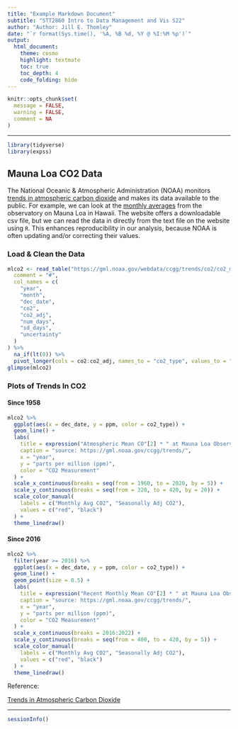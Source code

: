 ```yaml
---
title: "Example Markdown Document"
subtitle: "STT2860 Intro to Data Management and Vis S22"
author: "Author: Jill E. Thomley"
date: "`r format(Sys.time(), '%A, %B %d, %Y @ %I:%M %p')`"
output: 
  html_document: 
    theme: cosmo
    highlight: textmate
    toc: true
    toc_depth: 4
    code_folding: hide
---
```


```r
knitr::opts_chunk$set(
  message = FALSE,
  warning = FALSE,
  comment = NA
)
```
<hr>

```r
library(tidyverse)
library(expss)
```


## Mauna Loa CO2 Data

The National Oceanic & Atmospheric Administration (NOAA) monitors [trends in atmospheric carbon dioxide](https://gml.noaa.gov/ccgg/trends/) and makes its data available to the public. For example, we can look at the [monthly averages](https://gml.noaa.gov/webdata/ccgg/trends/co2/co2_mm_mlo.txt) from the observatory on Mauna Loa in Hawaii. The website offers a downloadable csv file, but we can read the data in directly from the text file on the website using `R`. This enhances reproducibility in our analysis, because NOAA is often updating and/or correcting their values.

### Load & Clean the Data

```r
mlco2 <- read_table("https://gml.noaa.gov/webdata/ccgg/trends/co2/co2_mm_mlo.txt",
  comment = "#",
  col_names = c(
    "year",
    "month",
    "dec_date",
    "co2",
    "co2_adj",
    "num_days",
    "sd_days",
    "uncertainty"
  )
) %>%
  na_if(lt(0)) %>%
  pivot_longer(cols = co2:co2_adj, names_to = "co2_type", values_to = "ppm")
glimpse(mlco2)
```

### Plots of Trends In CO2

#### Since 1958

```r
mlco2 %>%
  ggplot(aes(x = dec_date, y = ppm, color = co2_type)) +
  geom_line() +
  labs(
    title = expression("Atmospheric Mean CO"[2] * " at Mauna Loa Observatory"),
    caption = "source: https://gml.noaa.gov/ccgg/trends/",
    x = "year",
    y = "parts per million (ppm)",
    color = "CO2 Measurement"
  ) +
  scale_x_continuous(breaks = seq(from = 1960, to = 2020, by = 5)) +
  scale_y_continuous(breaks = seq(from = 320, to = 420, by = 20)) +
  scale_color_manual(
    labels = c("Monthly Avg CO2", "Seasonally Adj CO2"),
    values = c("red", "black")
  ) +
  theme_linedraw()
```

#### Since 2016

```r
mlco2 %>%
  filter(year >= 2016) %>% 
  ggplot(aes(x = dec_date, y = ppm, color = co2_type)) +
  geom_line() +
  geom_point(size = 0.5) +
  labs(
    title = expression("Recent Monthly Mean CO"[2] * " at Mauna Loa Observatory"),
    caption = "source: https://gml.noaa.gov/ccgg/trends/",
    x = "year",
    y = "parts per million (ppm)",
    color = "CO2 Measurement"
  ) +
  scale_x_continuous(breaks = 2016:2022) +
  scale_y_continuous(breaks = seq(from = 400, to = 420, by = 5)) +
  scale_color_manual(
    labels = c("Monthly Avg CO2", "Seasonally Adj CO2"),
    values = c("red", "black")
  ) +
  theme_linedraw()
```

Reference:

[Trends in Atmospheric Carbon Dioxide](https://gml.noaa.gov/ccgg/trends/)

<hr>
```r
sessionInfo()
```
